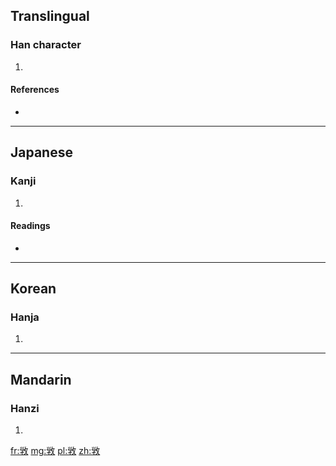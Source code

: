 {{also|斅}}
==Translingual==

===Han character===
{{Han char|rn=66|rad=攴|as=08|sn=12|four=|canj=火木人大 (FDOK), X火木人大 (XFDOK)}}

# {{defn|Han|sort=攴08}}

====References====
* {{Han ref|kx=0473.171|hdz=21469.031|uh=6569|ud=25961}}

----

==Japanese==

===Kanji===
{{ja-kanji|grade=|rs=攴08}}

# {{defn|lang=ja|sort=攴08}}

====Readings====
* {{ja-readings|on=[[こう]] (kō), [[ぎょう]] (gyō), [[かく]] (kaku), [[がく]] (gaku)|kun=[[おしえる]] (oshieru)}}

----

==Korean==

===Hanja===
{{ko-hanja|hangeul=효|eumhun=|rv=hyo|mr=hyo|y=hyo}}

# {{defn|lang=ko|sort=攴08}}

----

==Mandarin==

===Hanzi===
{{cmn-hanzi|pin=[[xiào]] ([[xiao4]])|wg=hsiao<sup>4</sup>}}

# {{defn|lang=cmn|sort=攴08}}

[[fr:敩]]
[[mg:敩]]
[[pl:敩]]
[[zh:敩]]